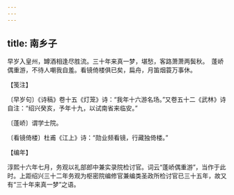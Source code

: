 ```yaml
---
---
---
```

title: 南乡子
---







早岁入皇州，罇酒相逢尽胜流。三十年来真一梦，堪愁，客路萧萧两鬓秋。　蓬峤偶重游，不待人嘲我自羞。看镜倚楼俱已矣，扁舟，月笛烟蓑万事休。

【笺注】

〔早岁句〕《诗稿》卷十五《灯笼》诗：“我年十六游名场。”又卷五十二《武林》诗自注：“绍兴癸亥，予年十九，以试南省来临安。”

〔蓬峤〕谓学士院。

〔看镜倚楼〕杜甫《江上》诗：“勋业频看镜，行藏独倚楼。”

【编年】

淳熙十六年七月，务观以礼部郎中兼实录院检讨官。词云“蓬峤偶重游”，当作于此时。上距绍兴三十二年务观为枢密院编修官兼编类圣政所检讨官已三十五年，故又有“三十年来真一梦”之语。